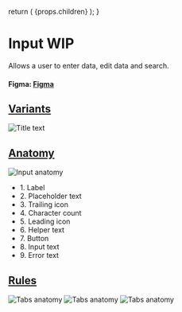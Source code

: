 

  return (
    <Layout
      title="Design"
      sideNav="design"
      editPageRoute="design/components/input"
      shouldIncludePageIndex
    >
      {props.children}
    </Layout>
  );
}

# Input WIP

<IntroText>Allows a user to enter data, edit data and search.</IntroText>

#### Figma: [Figma](<https://www.figma.com/file/mTd42WpVg1Ehjl3GImVKNS/%5BPublic%5D-TableKit-Components-(3.0)?node-id=4006%3A64007>)

## [Variants](#variants)

![Title text](/static/img/components/input-varients.png 'IMAGEDESCRIPTION')

## [Anatomy](website/src/design/components/input.html#anatomy)

![Input anatomy](/static/img/components/anatomy-input.svg 'IMAGEDESCRIPTION')

<ul>
  <li>1. Label</li>
  <li>2. Placeholder text</li>
  <li>3. Trailing icon</li>
  <li>4. Character count</li>
  <li>5. Leading icon</li>
  <li>6. Helper text</li>
  <li>7. Button</li>
  <li>8. Input text</li>
  <li>9. Error text</li>
</ul>

## [Rules](website/src/design/components/input.html#rules)

![Tabs anatomy](/static/img/components/input-rules-1.png 'IMAGEDESCRIPTION')
![Tabs anatomy](/static/img/components/input-rules-2.png 'IMAGEDESCRIPTION')
![Tabs anatomy](/static/img/components/input-rules-3.png 'IMAGEDESCRIPTION')
